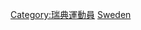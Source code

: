 {{Commonscat|Cross-country skiers from Sweden}}
[[Category:瑞典運動員|Category:瑞典運動員]]
[[Category:各國越野滑雪運動員|Sweden]]